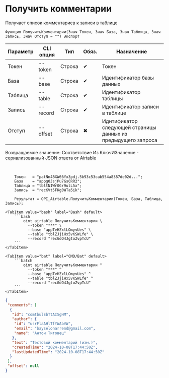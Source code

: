 ﻿---
sidebar_position: 1
---


# Получить комментарии
 Получает список комментариев к записи в таблице



`Функция ПолучитьКомментарии(Знач Токен, Знач База, Знач Таблица, Знач Запись, Знач Отступ = "") Экспорт`

  | Параметр | CLI опция | Тип | Обяз. | Назначение |
  |-|-|-|-|-|
  | Токен | --token | Строка | &#x2714; | Токен |
  | База | --base | Строка | &#x2714; | Идентификатор базы данных |
  | Таблица | --table | Строка | &#x2714; | Идентификатор таблицы |
  | Запись | --record | Строка | &#x2714; | Идентификатор записи в таблице |
  | Отступ | --offset | Строка | &#x2716; | Иднтификатор следующей страницы данных из предыдущего запроса |

  
  Возвращаемое значение:   Соответствие Из КлючИЗначение - сериализованный JSON ответа от Airtable

<br/>




```bsl title="Пример использования для 1С:Предприятие/OneScript"
    Токен   = "patNn4BXW66Yx3pdj.5b93c53cab554a8387de02d...";
    База    = "appg0JsjPu7GsCRR2";
    Таблица = "tbltNIWr0Gr9ulL5x";
    Запись  = "recKVt5FKg0WTa5ik";

    Результат = OPI_Airtable.ПолучитьКомментарии(Токен, База, Таблица, Запись);
```
    

 <Tabs>
  
    <TabItem value="bash" label="Bash" default>
        ```bash
            oint airtable ПолучитьКомментарии \
              --token "***" \
              --base "appTvHZxlLOmyvUes" \
              --table "tblZJjiHx5vKSWLfe" \
              --record "recGdO4JgtoZvpTcU"
        ```
    </TabItem>
  
    <TabItem value="bat" label="CMD/Bat" default>
        ```batch
            oint airtable ПолучитьКомментарии ^
              --token "***" ^
              --base "appTvHZxlLOmyvUes" ^
              --table "tblZJjiHx5vKSWLfe" ^
              --record "recGdO4JgtoZvpTcU"
        ```
    </TabItem>
</Tabs>


```json title="Результат"
{
 "comments": [
  {
   "id": "comtbulEbTtAISgHM",
   "author": {
    "id": "usrFlaAHlTfYWAbVW",
    "email": "bayselonarrend@gmail.com",
    "name": "Антон Титовец"
   },
   "text": "Тестовый комментарий (изм.)",
   "createdTime": "2024-10-08T17:44:50Z",
   "lastUpdatedTime": "2024-10-08T17:44:50Z"
  }
 ],
 "offset": null
}
```

